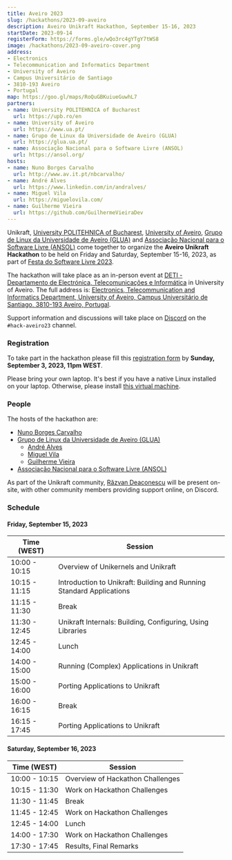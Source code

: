 ```yaml
---
title: Aveiro 2023
slug: /hackathons/2023-09-aveiro
description: Aveiro Unikraft Hackathon, September 15-16, 2023
startDate: 2023-09-14
registerForm: https://forms.gle/wQo3rc4gYTgY7tWS8
image: /hackathons/2023-09-aveiro-cover.png
address:
- Electronics
- Telecommunication and Informatics Department
- University of Aveiro
- Campus Universitário de Santiago
- 3810-193 Aveiro
- Portugal
map: https://goo.gl/maps/RoQuGBKuiueGuwhL7
partners:
- name: University POLITEHNICA of Bucharest
  url: https://upb.ro/en
- name: University of Aveiro
  url: https://www.ua.pt/
- name: Grupo de Linux da Universidade de Aveiro (GLUA)
  url: https://glua.ua.pt/
- name: Associação Nacional para o Software Livre (ANSOL)
  url: https://ansol.org/
hosts:
- name: Nuno Borges Carvalho
  url: http://www.av.it.pt/nbcarvalho/
- name: André Alves
  url: https://www.linkedin.com/in/andralves/
- name: Miguel Vila
  url: https://miguelovila.com/
- name: Guilherme Vieira
  url: https://github.com/GuilhermeVieiraDev
---
```


Unikraft, [University POLITEHNICA of Bucharest](https://upb.ro/en), [University of Aveiro](https://www.ua.pt/), [Grupo de Linux da Universidade de Aveiro (GLUA)](https://glua.ua.pt/) and [Associação Nacional para o Software Livre (ANSOL)](https://ansol.org/) come together to organize the **Aveiro Unikraft Hackathon** to be held on Friday and Saturday, September 15-16, 2023, as part of [Festa do Software Livre 2023](https://festa2023.softwarelivre.eu/).

The hackathon will take place as an in-person event at [DETI - Departamento de Electrónica, Telecomunicações e Informática](https://www.ua.pt/en/deti) in University of Aveiro.
The full address is: [Electronics, Telecommunication and Informatics Department, University of Aveiro, Campus Universitário de Santiago, 3810-193 Aveiro, Portugal](https://goo.gl/maps/RoQuGBKuiueGuwhL7).

Support information and discussions will take place on [Discord](http://bit.ly/UnikraftDiscord) on the `#hack-aveiro23` channel.

### Registration

To take part in the hackathon please fill this [registration form](https://forms.gle/wQo3rc4gYTgY7tWS8) by **Sunday, September 3, 2023, 11pm WEST**.

Please bring your own laptop.
It's best if you have a native Linux installed on your laptop.
Otherwise, please install [this virtual machine](https://drive.google.com/file/d/16oBxfjFvu5mpf6DMb4-bsnyd5n2FqReo/view?usp=sharing).

### People

The hosts of the hackathon are:

* [Nuno Borges Carvalho](http://www.av.it.pt/nbcarvalho/)
* [Grupo de Linux da Universidade de Aveiro (GLUA)](https://glua.ua.pt/)
  * [André Alves](https://www.linkedin.com/in/andralves/)
  * [Miguel Vila](https://miguelovila.com/)
  * [Guilherme Vieira](https://github.com/GuilhermeVieiraDev)
* [Associação Nacional para o Software Livre (ANSOL)](https://ansol.org/)

As part of the Unikraft community, [Răzvan Deaconescu](https://github.com/razvand) will be present on-site, with other community members providing support online, on Discord.

### Schedule

#### Friday, September 15, 2023

| Time (WEST)   | Session                                                              |
| ------------- | -------------------------------------------------------------------- |
| 10:00 - 10:15 | Overview of Unikernels and Unikraft                                  |
| 10:15 - 11:15 | Introduction to Unikraft: Building and Running Standard Applications |
| 11:15 - 11:30 | Break                                                                |
| 11:30 - 12:45 | Unikraft Internals: Building, Configuring, Using Libraries           |
| 12:45 - 14:00 | Lunch                                                                |
| 14:00 - 15:00 | Running (Complex) Applications in Unikraft                           |
| 15:00 - 16:00 | Porting Applications to Unikraft                                     |
| 16:00 - 16:15 | Break                                                                |
| 16:15 - 17:45 | Porting Applications to Unikraft                                     |

#### Saturday, September 16, 2023

| Time (WEST)   | Session                                             |
| ------------- | --------------------------------------------------- |
| 10:00 - 10:15 | Overview of Hackathon Challenges                    |
| 10:15 - 11:30 | Work on Hackathon Challenges                        |
| 11:30 - 11:45 | Break                                               |
| 11:45 - 12:45 | Work on Hackathon Challenges                        |
| 12:45 - 14:00 | Lunch                                               |
| 14:00 - 17:30 | Work on Hackathon Challenges                        |
| 17:30 - 17:45 | Results, Final Remarks                              |
